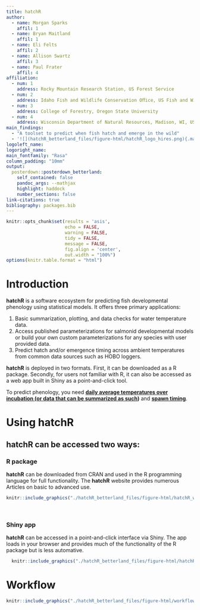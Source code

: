 ```yaml
---
title: hatchR
author:
  - name: Morgan Sparks
    affil: 1
  - name: Bryan Maitland
    affil: 1
  - name: Eli Felts
    affil: 2
  - name: Allison Swartz
    affil: 3
  - name: Paul Frater
    affil: 4
affiliation:
  - num: 1
    address: Rocky Mountain Research Station, US Forest Service
  - num: 2
    address: Idaho Fish and Wildlife Conservation Oﬀice, US Fish and Wildlife Service
  - num: 3
    address: College of Forestry, Oregon State University
  - num: 4
    address: Wisconsin Department of Natural Resources, Madison, WI, USA
main_findings:
  - "A toolset to predict when fish hatch and emerge in the wild"
  - '![](hatchR_betterland_files/figure-html/hatchR_logo_hires.png){.main_pic}'
logoleft_name: 
logoright_name:
main_fontfamily: "Rasa"
column_padding: "10mm"
output: 
  posterdown::posterdown_betterland:
    self_contained: false
    pandoc_args: --mathjax
    highlight: haddock
    number_sections: false
link-citations: true
bibliography: packages.bib
---
```


```r
knitr::opts_chunk$set(results = 'asis',
                      echo = FALSE,
                      warning = FALSE,
                      tidy = FALSE,
                      message = FALSE,
                      fig.align = 'center',
                      out.width = "100%")
options(knitr.table.format = "html") 

```

# Introduction

**hatchR** is a software ecosystem for predicting fish developmental phenology using statistical models. It offers three primary applications:

1.  Basic summarization, plotting, and data checks for water temperature data.
2.  Access published parameterizations for salmonid developmental models or build your own custom parameterizations for any species with user provided data.
3.  Predict hatch and/or emergence timing across ambient temperatures from common data sources such as HOBO loggers.

**hatchR** is deployed in two formats. First, it can be downloaded as a R package. Secondly, for users not familiar with R, it can also be accessed as a web app built in Shiny as a point-and-click tool.

To predict phenology, you need [**daily average temperatures over incubation (or data that can be summarized as such**]{.underline}**)** and [**spawn timing**]{.underline}.

# Using hatchR

## **hatchR** can be accessed two ways:

### R package

**hatchR** can be downloaded from CRAN and used in the R programming language for full functionality. The **hatchR** website provides numerous Articles on basic to advanced use.

```r

knitr::include_graphics("./hatchR_betterland_files/figure-html/hatchR_website.png")
```

<br>


### Shiny app

**hatchR** can be accessed in a point-and-click interface via Shiny. The app loads in your browser and provides much of the functionality of the R package but is less automative.

```r

  knitr::include_graphics("./hatchR_betterland_files/figure-html/hatchR_shiny.png")
```

# Workflow

```r

knitr::include_graphics("./hatchR_betterland_files/figure-html/workflow.png")
```
